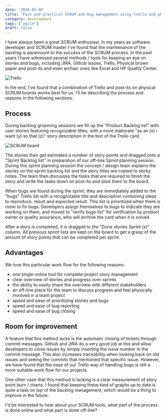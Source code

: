 ```yaml
---
date: '2016-02-08'
title: 'Fast and practical SCRUM and bug management using Trello and physical SCRUM boards'
category: development
tags: ['agile']
draft: false
---
```


I have always been a great SCRUM enthusiast. In my years as software developer and SCRUM master I've found that the maintenance of the backlog is paramount to the success of the SCRUM process. In the past years I have witnessed several methods / tools for keeping an eye on stories and bugs, including JIRA, Github issues, Trello, Physical brown paper and post-its and even archaic ones like Excel and HP Quality Center.

![Trello](../assets/images/2016-02-08-trello.png)

In the end, I've found that a combination of Trello and post-its on physical SCRUM boards works best for us. I'll be describing the process and reasons in the following sections.

## Process

During backlog grooming sessions we fill up the "Product Backlog list" with user stories featuring recognizable titles, with a more elaborate "as an (x) i want (y) so that (z)" story description in the text of the Trello card.

![SCRUM board](../assets/images/2016-02-08-scrumboard.jpg)

The stories then get estimated a number of story points and dragged onto a "Sprint Backlog list" in preparation of our off-line Sprint planning session. During this sprint planning session the concept / design team explains the stories on the sprint backlog list and the story titles are copied to sticky notes. The team then discusses the tasks that are required to finish the story and write the tasks down on post-its and stick them to the board.

When bugs are found during the sprint, they are immediately added to the "bugs" Trello list with a recognizable title and description containing steps to reproduce, result and expected result. This list is prioritized when there is room to fix bugs. Developers assign themselves to bugs to indicate they are working on them, and moved to "verify bugs list" for verification by product owner or quality assurance, who will archive the card when it is solved.

After a story is completed, it is dragged to the "Done stories Sprint (x)" column. All previous sprint lists are kept on the board to get a grasp of the amount of story points that can be completed per sprint.

## Advantages

We love this particular work flow for the following reasons:

-   one single online tool for complete project story management
-   clear overview of stories and progress over sprints
-   the ability to easily share the overview with different stakeholders
-   an off-line place for the team to discuss progress and feel physically involved in a team project
-   speed and ease of prioritizing stories and bugs
-   speed and ease of bug reporting
-   speed and ease of bug closing

## Room for improvement

A feature that this method lacks is the automatic closing of tickets through commit messages. Github and JIRA do a very good job at this and allow developers to close issues by simply inserting the issue number in the commit message. This also increases traceability when looking back on old issues and seeing the commits that mentioned that specific issue. However, we have found that the ease of our Trello way of handling bugs is still a more suitable work flow for our projects.

One other case that this method is lacking is a clear measurement of story point burn / charts. I found that keeping these kind of graphs up to date is quite a task on top of the backlog management, which would be a thing to improve in the future.

I'd be interested to hear about your SCRUM tools, what part of the process is done online and what part is done off-line?
